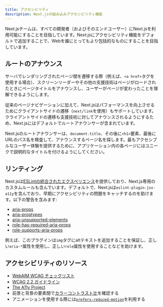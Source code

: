 ```yaml
---
title: アクセシビリティ
description: Next.jsの組み込みアクセシビリティ機能
---
```


Next.jsチームは、すべての開発者（およびそのエンドユーザー）にNext.jsを利用可能にすることを目指しています。Next.jsにアクセシビリティ機能をデフォルトで追加することで、Webを誰にとってもより包括的なものにすることを目指しています。

## ルートのアナウンス

サーバでレンダリングされたページ間を遷移する際（例えば、`<a href>`タグを使用する場合）、スクリーンリーダーやその他の支援技術はページがロードされたときにページタイトルをアナウンスし、ユーザーがページが変わったことを理解できるようにします。

従来のページナビゲーションに加えて、Next.jsはパフォーマンスを向上させるためにクライアントサイドの遷移（`next/link`を使用）もサポートしています。クライアントサイドの遷移も支援技術に対してアナウンスされるようにするため、Next.jsにはデフォルトでルートアナウンサーが含まれています。

Next.jsのルートアナウンサーは、`document.title`、その後に`<h1>`要素、最後にURLのパス名を検査して、アナウンスするページ名を探します。最もアクセシブルなユーザー体験を提供するために、アプリケーション内の各ページにはユニークで説明的なタイトルを付けるようにしてください。

## リンティング

Next.jsは[ESLintの統合されたエクスペリエンス](/docs/pages/building-your-application/configuring/eslint)を提供しており、Next.js専用のカスタムルールも含んでいます。デフォルトで、Next.jsは`eslint-plugin-jsx-a11y`を含んでおり、早期にアクセシビリティの問題をキャッチするのを助けます。以下の警告を含みます:

- [aria-props](https://github.com/jsx-eslint/eslint-plugin-jsx-a11y/blob/HEAD/docs/rules/aria-props.md?rgh-link-date=2021-06-04T02%3A10%3A36Z)
- [aria-proptypes](https://github.com/jsx-eslint/eslint-plugin-jsx-a11y/blob/HEAD/docs/rules/aria-proptypes.md?rgh-link-date=2021-06-04T02%3A10%3A36Z)
- [aria-unsupported-elements](https://github.com/jsx-eslint/eslint-plugin-jsx-a11y/blob/HEAD/docs/rules/aria-unsupported-elements.md?rgh-link-date=2021-06-04T02%3A10%3A36Z)
- [role-has-required-aria-props](https://github.com/jsx-eslint/eslint-plugin-jsx-a11y/blob/HEAD/docs/rules/role-has-required-aria-props.md?rgh-link-date=2021-06-04T02%3A10%3A36Z)
- [role-supports-aria-props](https://github.com/jsx-eslint/eslint-plugin-jsx-a11y/blob/HEAD/docs/rules/role-supports-aria-props.md?rgh-link-date=2021-06-04T02%3A10%3A36Z)

例えば、このプラグインは`img`タグにaltテキストを追加することを保証し、正しい`aria-*`属性を使用し、正しい`role`属性を使用することなどを助けます。

## アクセシビリティのリソース

- [WebAIM WCAG チェックリスト](https://webaim.org/standards/wcag/checklist)
- [WCAG 2.2 ガイドライン](https://www.w3.org/TR/WCAG22/)
- [The A11y Project](https://www.a11yproject.com/)
- 前景と背景の要素間で[カラーコントラスト比](https://developer.mozilla.org/docs/Web/Accessibility/Understanding_WCAG/Perceivable/Color_contrast)を確認する
- アニメーションを使用する際には[`prefers-reduced-motion`](https://web.dev/prefers-reduced-motion/)を利用する
